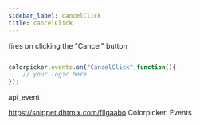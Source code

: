 ```yaml
---
sidebar_label: cancelClick
title: cancelClick
---
```



          


<Short>

fires on clicking the "Cancel" button




</Short>


~~~js

colorpicker.events.on("CancelClick",function(){
	// your logic here
});


~~~
 api_event

<Descr>



</Descr>


 https://snippet.dhtmlx.com/fllgaabo	Colorpicker. Events

